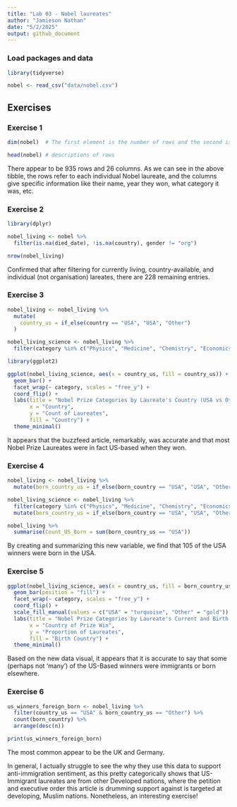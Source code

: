 ```yaml
---
title: "Lab 03 - Nobel laureates"
author: "Jamieson Nathan"
date: "5/2/2025"
output: github_document
---
```


### Load packages and data

```r
library(tidyverse) 
```

```r
nobel <- read_csv("data/nobel.csv")
```

## Exercises

### Exercise 1

```r

dim(nobel)  # The first element is the number of rows and the second is the number of columns

head(nobel) # descriptions of rows

```
There appear to be 935 rows and 26 columns. As we can see in the above tibble, the rows refer to each individual Nobel laureate, and the columns give specific information like their name, year they won, what category it was, etc. 

### Exercise 2

```r

library(dplyr)

nobel_living <- nobel %>%
  filter(is.na(died_date), !is.na(country), gender != "org")

nrow(nobel_living)

```
Confirmed that after filtering for currently living, country-available, and individual (not organisation) lareates, there are 228 remaining entries. 

### Exercise 3

```r

nobel_living <- nobel_living %>%
  mutate(
    country_us = if_else(country == "USA", "USA", "Other")
  )

nobel_living_science <- nobel_living %>%
  filter(category %in% c("Physics", "Medicine", "Chemistry", "Economics"))

library(ggplot2)

ggplot(nobel_living_science, aes(x = country_us, fill = country_us)) +
  geom_bar() +
  facet_wrap(~ category, scales = "free_y") +
  coord_flip() +
  labs(title = "Nobel Prize Categories by Laureate's Country (USA vs Other)",
       x = "Country",
       y = "Count of Laureates",
       fill = "Country") +
  theme_minimal()

```

It appears that the buzzfeed article, remarkably, was accurate and that most Nobel Prize Laureates were in fact US-based when they won. 

### Exercise 4

```r

nobel_living <- nobel_living %>%
  mutate(born_country_us = if_else(born_country == "USA", "USA", "Other"))

nobel_living_science <- nobel_living %>%
  filter(category %in% c("Physics", "Medicine", "Chemistry", "Economics")) %>%
  mutate(born_country_us = if_else(born_country == "USA", "USA", "Other"))

nobel_living %>% 
  summarise(Count_US_Born = sum(born_country_us == "USA"))


```
By creating and summarizing this new variable, we find that 105 of the USA winners were born in the USA. 

### Exercise 5

```r

ggplot(nobel_living_science, aes(x = country_us, fill = born_country_us)) +
  geom_bar(position = "fill") +
  facet_wrap(~ category, scales = "free_y") +
  coord_flip() +
  scale_fill_manual(values = c("USA" = "turquoise", "Other" = "gold")) +
  labs(title = "Nobel Prize Categories by Laureate's Current and Birth Country",
       x = "Country of Prize Win",
       y = "Proportion of Laureates",
       fill = "Birth Country") +
  theme_minimal()

```
Based on the new data visual, it appears that it is accurate to say that some (perhaps not 'many') of the US-Based winners were immigrants or born elsewhere. 

### Exercise 6

```r

us_winners_foreign_born <- nobel_living %>%
  filter(country_us == "USA" & born_country_us == "Other") %>%
  count(born_country) %>%
  arrange(desc(n))

print(us_winners_foreign_born)

```
The most common appear to be the UK and Germany. 

In general, I actually struggle to see the why they use this data to support anti-immigration sentiment, as this pretty categorically shows that US-Immigrant laureates are from other Developed nations, where the petition and executive order this article is drumming support against is targeted at developing, Muslim nations. Nonetheless, an interesting exercise!

